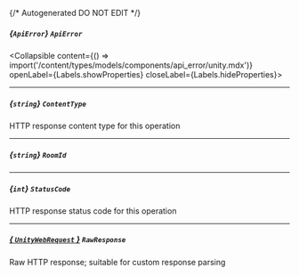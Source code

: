 {/* Autogenerated DO NOT EDIT  */}

##### *{`ApiError`}* `ApiError`
<Collapsible content={() => import('/content/types/models/components/api_error/unity.mdx')} openLabel={Labels.showProperties} closeLabel={Labels.hideProperties}>
</Collapsible>

---
##### *{`string`}* `ContentType`
HTTP response content type for this operation

---
##### *{`string`}* `RoomId`

---
##### *{`int`}* `StatusCode`
HTTP response status code for this operation

---
##### [*{ `UnityWebRequest` }*](https://docs.unity3d.com/2021.3/Documentation/ScriptReference/Networking.UnityWebRequest.html) `RawResponse`
Raw HTTP response; suitable for custom response parsing


